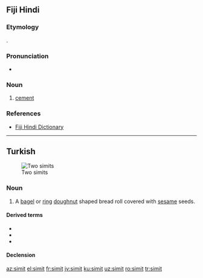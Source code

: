 ==Fiji Hindi==

===Etymology===
{{borrowing|en|cement|lang=hif}}.

===Pronunciation===
* {{IPA|/sɪmɪt/|lang=hif}}

===Noun===
{{head|hif|noun}}

# [[cement]]

===References===
* [http://web.archive.org/20080308065956/www.geocities.com/fijihindi/FijiHindiEnglishDict.htm#s Fiji Hindi Dictionary]

----

==Turkish==
{{wikipedia}}
[[Image:Simit-2x.JPG|thumb|Two simits]]

===Noun===
{{tr-noun|simidi|ler}}

# A [[bagel]] or [[ring]] [[doughnut]] shaped bread roll covered with [[sesame]] seeds.

====Derived terms====
* {{l|tr|kandil simidi}}
* {{l|tr|simitçi}}
* {{l|tr|simitçilik}}

====Declension====
{{tr-noun-c|e|t|pred=-|poss=+|stem=simid}}

[[az:simit]]
[[el:simit]]
[[fr:simit]]
[[jv:simit]]
[[ku:simit]]
[[uz:simit]]
[[ro:simit]]
[[tr:simit]]